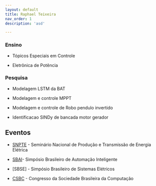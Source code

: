 ```yaml
---
layout: default
title: Raphael Teixeira
nav_order: 1
description: 'asd'

---
```


### Ensino

- Tópicos Especiais em Controle

- Eletrônica de Potência

### Pesquisa

- Modelagem LSTM da BAT

- Modelagem e controle MPPT

- Modelagem e controle de Robo pendulo invertido

- Identificacao SINDy de bancada motor gerador

## Eventos

- [SNPTE](https://xxviisnptee.com.br/) - Seminário Nacional de Produção e Transmissão de Energia Elétrica

- [SBAI](https://sbai2023.com.br/)- Simpósio Brasileiro de Automação Inteligente

- [SBSE] - Simpósio Brasileiro de Sistemas Elétricos

- [CSBC](https://csbc.sbc.org.br/2023/) - Congresso da Sociedade Brasileira da Computação

